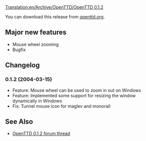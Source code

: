 [[Translation:en/Archive/OpenTTD/OpenTTD 0.1.2]]

{{en/Development/OTTDVersions}}
{{en/Archive/OpenTTD/Release|prev=en/Archive/OpenTTD/OpenTTD 0.1.1|next=en/Archive/OpenTTD/OpenTTD 0.1.3|date=2004-03-15}}

You can download this release from [http://www.openttd.org/download-stable/0.1.2 openttd.org].

==Major new features==
* Mouse wheel zooming
* Bugfix

==Changelog==
===0.1.2 (2004-03-15)===
* Feature: Mouse wheel can be used to zoom in out on Windows
* Feature: Implemented some support for resizing the window dynamically in Windows
* Fix: Tunnel mouse icon for maglev and monorail

==See Also==
*[http://www.tt-forums.net/viewtopic.php?f=29&t=6720 OpenTTD 0.1.2 forum thread]